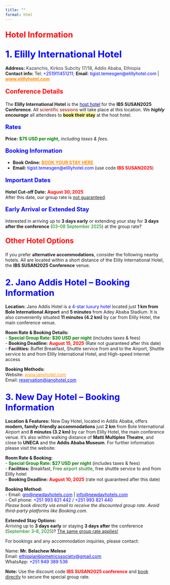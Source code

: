 ```yaml
---
title: ""
format: html
---
```


<p style="color: red; font-size: 1.8em; font-weight: bold;">
Hotel Information
</p>

<h2><span style="color: blue; font-size: 1.4em; font-weight: bold;">1. Elilly International Hotel</span></h2>

<p><strong>Address:</strong> <span style="color: #333;">Kazanchis, Kirkos Subcity 17/18, Addis Ababa, Ethiopia</span><br>
<strong>Contact info:</strong> Tel: <span style="color: blue;">+251911451211</span>; <strong>Email</strong>: <span style="color: blue;">tigist.temesgen@elillyhotel.com</span> | <a href="https://elillyhotel.com/ethiopian-biometric-society/" style="color: darkorange;"><strong>www.elillyhotel.com</strong></a></p>

<p style="color: red; font-size: 1.4em; font-weight: bold;">
Conference Details
</p>

<p>The <strong>Elilly International Hotel</strong> is the <span style="color: darkblue;"><u>host hotel</u></span> for the <strong>IBS SUSAN2025 Conference</strong>. All <span style="color: darkred;">scientific sessions</span> will take place at this location. We <em><strong>highly encourage</strong></em> all attendees to <span style="background-color: #ffff99;"><strong>book their stay</strong></span> at the host hotel.</p>

<p style="color: blue; font-size: 1.3em; font-weight: bold;">
Rates
</p>

<p><strong>Price:</strong> <span style="color: green;"><strong>$75 USD per night,</strong></span>  <em>including taxes & fees</em>.</p>

<p style="color: blue; font-size: 1.3em; font-weight: bold;">
Booking Information
</p>

<ul>
  <li><strong>Book Online:</strong> <a href="https://elillyhotel.com/ethiopian-biometric-society/" style="color: darkorange;"><strong>BOOK YOUR STAY HERE</strong></a></li>
  <li><strong>Email:</strong> <span style="color: blue;">tigist.temesgen@elillyhotel.com</span> (use code <span style="color: red;"><strong>IBS SUSAN2025</strong></span>)</li>
</ul>

<p style="color: blue; font-size: 1.3em; font-weight: bold;">
Important Dates
</p>

<p><strong>Hotel Cut-off Date:</strong> <span style="color: red; font-weight: bold;">August 30, 2025</span><br>
After this date, our group rate is <u>not guaranteed</u>.</p>

<p style="color: blue; font-size: 1.3em; font-weight: bold;">
Early Arrival or Extended Stay
</p>

<p>Interested in arriving up to <strong>3 days early</strong> or extending your stay for <strong>3 days after the conference</strong> (<span style="color: green;">03–08 September 2025</span>) at the group rate?</p>

<p style="color: red; font-size: 1.6em; font-weight: bold;">
Other Hotel Options
</p>

<p>If you prefer <strong>alternative accommodations</strong>, consider the following nearby hotels. All are located within a short distance of the Elilly International Hotel, the <strong>IBS SUSAN2025 Conference</strong> venue.</p>

<!-- Jano Hotel -->
<h2><span style="color: blue; font-size: 1.3em; font-weight: bold;">2. Jano Addis Hotel – Booking Information</span></h2>

<p><strong>Location:</strong> Jano Addis Hotel is a <span style="color: blue;">4-star luxury hotel</span> located just <strong>1 km from Bole International Airport</strong> and <strong>5 minutes</strong> from Adey Ababa Stadium. It is also conveniently situated <strong>11 minutes (4.2 km)</strong> by car from Elilly Hotel, the main conference venue.</p>

<p><strong>Room Rate & Booking Details:</strong><br>
- <span style="color: green;"><strong>Special Group Rate: $30 USD per night</strong></span>  (includes taxes & fees)<br>
- <strong>Booking Deadline:</strong> <span style="color: red;"><strong>August 15, 2025</strong></span> (Rate not guaranteed after this date)<br>
- <strong>Facilities:</strong> Buffet Breakfast, Shuttle service from and to the Airport, Shuttle service to and from Elilly International Hotel, and High-speed internet access</p>

<p><strong>Booking Methods:</strong><br>
Website: <a href="http://www.janohotel.com" target="_blank" style="color: darkorange;">www.janohotel.com</a><br>
Email: <a href="mailto:reservation@janohotel.com" style="color: blue;">reservation@janohotel.com</a></p>

<!-- New Day Hotel -->
<h2><span style="color: blue; font-size: 1.3em; font-weight: bold;">3. New Day Hotel – Booking Information</span></h2>

<p><strong>Location & Features:</strong> New Day Hotel, located in Addis Ababa, offers <strong>modern, family-friendly accommodations</strong> just <strong>2 km</strong> from Bole International Airport and <strong>8 minutes (3.2 km)</strong> by car from Elilly Hotel, the main conference venue. It’s also within walking distance of <strong>Matti Multiplex Theatre</strong>, and close to <strong>UNECA</strong> and the <strong>Addis Ababa Museum</strong>. For further information please visit the website:</p>

<p><strong>Room Rate & Booking:</strong><br>
- <span style="color: green;"><strong>Special Group Rate: $27 USD per night</strong></span>  (includes taxes & fees)<br>
- <strong>Facilities:</strong> Breakfast, <span style="color: darkgreen;">Free airport shuttle</span>, free shuttle service to and from Elilly hotel<br>
- <strong>Booking Deadline:</strong> <span style="color: red;"><strong>August 10, 2025</strong></span> (rate not guaranteed after this date)</p>

<p><strong>Booking Method:</strong><br>
- Email: <a href="mailto:gm@newdayhotels.com" style="color: blue;">gm@newdayhotels.com</a> | <a href="mailto:info@newdayhotels.com" style="color: blue;">info@newdayhotels.com</a><br>
- Cell phone: <span style="color: blue;">+251 993 821 442 / +251 993 821 440</span><br>
<em>Please book directly via email to receive the discounted group rate. Avoid third-party platforms like Booking.com.</em></p>

<p><strong>Extended Stay Options:</strong><br>
Arriving up to <strong>3 days early</strong> or staying <strong>3 days after</strong> the conference (<span style="color: green;">September 3–8, 2025</span>)? <u>The same group rate applies!</u></p>

<p>For bookings and any accommodation inquiries, please contact:</p>

Name: <strong>Mr. Belachew Melese</strong><br>
Email: <a href="mailto:ethiopianbiometricssociety@gmail.com" style="color: blue;">ethiopianbiometricssociety@gmail.com</a><br>
WhatsApp: <span style="color: blue;">+251 949 389 536</span></p>

<p><strong>Note:</strong> Use the discount code <span style="color: red; font-weight: bold;">IBS SUSAN2025 conference</span> and <u>book directly</u> to secure the special group rate.</p>
